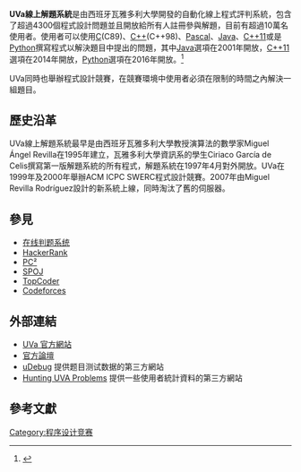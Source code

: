 {{NoteTA
|G1 = IT
}}
'''UVa線上解題系統'''是由西班牙瓦雅多利大學開發的自動化線上程式評判系統，包含了超過4300個程式設計問題並且開放給所有人註冊參與解題，目前有超過10萬名使用者。使用者可以使用[[C语言|C]](C89)、[[C++|C++]](C++98)、[[Pascal語言|Pascal]]、[[Java|Java]]、[[C++11|C++11]]或是[[Python|Python]]撰寫程式以解決題目中提出的問題，其中[[Java|Java]]選項在2001年開放，[[C++11|C++11]]選項在2014年開放，[[Python|Python]]選項在2016年開放。<ref>{{Cite web |url=http://uva.onlinejudge.org/ |title=存档副本 |access-date=2014-02-14 |archive-url=https://web.archive.org/web/20090831053427/http://uva.onlinejudge.org/ |archive-date=2009-08-31 |dead-url=yes }}</ref>

UVa同時也舉辦程式設計競賽，在競賽環境中使用者必須在限制的時間之內解決一組題目。

== 歷史沿革 ==
UVa線上解題系統最早是由西班牙瓦雅多利大學教授演算法的數學家Miguel Ángel Revilla在1995年建立，瓦雅多利大學資訊系的學生Ciriaco García de Celis撰寫第一版解題系統的所有程式，解題系統在1997年4月對外開放。UVa在1999年及2000年舉辦ACM ICPC SWERC程式設計競賽。2007年由Miguel Revilla Rodríguez設計的新系統上線，同時淘汰了舊的伺服器。

== 參見 ==
* [[在线判题系统|在线判题系统]]
* [[HackerRank|HackerRank]]
* [[PC²|PC²]]
* [[SPOJ|SPOJ]]
* [[TopCoder|TopCoder]]
* [[Codeforces|Codeforces]]

== 外部連結 ==
* [https://onlinejudge.org UVa 官方網站] {{Wayback|url=https://onlinejudge.org/ |date=20210617090627 }}
* [https://onlinejudge.org/board 官方論壇] {{Wayback|url=https://onlinejudge.org/board |date=20210302202336 }}
* [https://www.udebug.com uDebug] {{Wayback|url=https://www.udebug.com/ |date=20210420140051 }} 提供题目测试数据的第三方網站
* [https://uhunt.felix-halim.net/ Hunting UVA Problems] {{Wayback|url=https://uhunt.felix-halim.net/ |date=20170821110158 }} 提供一些使用者統計資料的第三方網站

== 參考文獻 ==
{{reflist}}

[[Category:程序设计竞赛|Category:程序设计竞赛]]